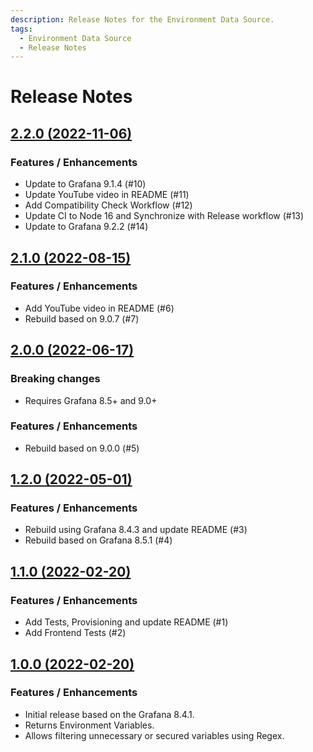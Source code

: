 ```yaml
---
description: Release Notes for the Environment Data Source.
tags:
  - Environment Data Source
  - Release Notes
---
```


# Release Notes

## [2.2.0 (2022-11-06)](https://github.com/VolkovLabs/volkovlabs-env-datasource/releases/tag/v2.2.0)

### Features / Enhancements

- Update to Grafana 9.1.4 (#10)
- Update YouTube video in README (#11)
- Add Compatibility Check Workflow (#12)
- Update CI to Node 16 and Synchronize with Release workflow (#13)
- Update to Grafana 9.2.2 (#14)

## [2.1.0 (2022-08-15)](https://github.com/VolkovLabs/volkovlabs-env-datasource/releases/tag/v2.1.0)

### Features / Enhancements

- Add YouTube video in README (#6)
- Rebuild based on 9.0.7 (#7)

## [2.0.0 (2022-06-17)](https://github.com/VolkovLabs/volkovlabs-env-datasource/releases/tag/v2.0.0)

### Breaking changes

- Requires Grafana 8.5+ and 9.0+

### Features / Enhancements

- Rebuild based on 9.0.0 (#5)

## [1.2.0 (2022-05-01)](https://github.com/VolkovLabs/volkovlabs-env-datasource/releases/tag/v1.2.0)

### Features / Enhancements

- Rebuild using Grafana 8.4.3 and update README (#3)
- Rebuild based on Grafana 8.5.1 (#4)

## [1.1.0 (2022-02-20)](https://github.com/VolkovLabs/volkovlabs-env-datasource/releases/tag/v1.1.0)

### Features / Enhancements

- Add Tests, Provisioning and update README (#1)
- Add Frontend Tests (#2)

## [1.0.0 (2022-02-20)](https://github.com/VolkovLabs/volkovlabs-env-datasource/releases/tag/v1.0.0)

### Features / Enhancements

- Initial release based on the Grafana 8.4.1.
- Returns Environment Variables.
- Allows filtering unnecessary or secured variables using Regex.
